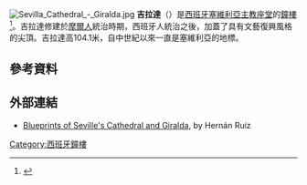 [[File:Sevilla_Cathedral_-_Giralda.jpg|thumb]]
'''吉拉達'''（{{lang-es|La Giralda}}）是[[西班牙|西班牙]][[塞維利亞主教座堂|塞維利亞主教座堂]]的[[鐘樓|鐘樓]]<ref>{{cite book|title=Seville|url=http://books.google.co.in/books?id=b1f20FfMiogC&dq=seville&hl=en&sa=X&ei=AOCMUKbGNYuQrgeA1oGYCQ&redir_esc=y|access-date=2015-01-06|archive-date=2017-09-16|archive-url=https://web.archive.org/web/20170916010647/https://books.google.co.in/books?id=b1f20FfMiogC&dq=seville&hl=en&sa=X&ei=AOCMUKbGNYuQrgeA1oGYCQ&redir_esc=y|dead-url=no}}</ref>。吉拉達修建於[[摩爾人|摩爾人]]統治時期，西班牙人統治之後，加蓋了具有文藝復興風格的尖頂。吉拉達高104.1米，自中世紀以來一直是塞維利亞的地標。

==參考資料==
{{reflist}}

==外部連結==
*[https://archive.is/20120904204203/http://www.fidas.es/usuarios/mh/MH/MH4%20varios/MH43%20dibujos/430.dibujosHR.htm Blueprints of Seville's Cathedral and Giralda], by Hernán Ruiz
{{Commonscat|Giralda}}

{{Coord|37|23|10.3|N|5|59|32.7|W|type:landmark_scale:2000_region:ES|display=title}}

{{Authority control}}
[[Category:西班牙鐘樓|Category:西班牙鐘樓]]